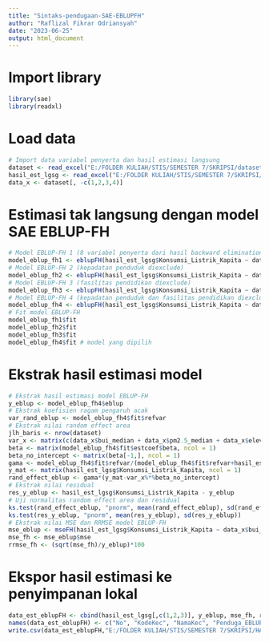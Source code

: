```yaml
---
title: "Sintaks-pendugaan-SAE-EBLUPFH"
author: "Raflizal Fikrar Odriansyah"
date: "2023-06-25"
output: html_document
---
```


# Import library
```r
library(sae)
library(readxl)
```

# Load data
```r
# Import data variabel penyerta dan hasil estimasi langsung
dataset <- read_excel("E:/FOLDER KULIAH/STIS/SEMESTER 7/SKRIPSI/dataset_skripsi_revisi.xlsx", sheet = 1)
hasil_est_lgsg <- read_excel("E:/FOLDER KULIAH/STIS/SEMESTER 7/SKRIPSI/dataset_skripsi_revisi.xlsx", sheet = 2)
data_x <- dataset[, -c(1,2,3,4)]
```

# Estimasi tak langsung dengan model SAE EBLUP-FH 
```r
# Model EBLUP-FH 1 (8 variabel penyerta dari hasil backward elimination)
model_eblup_fh1 <- eblupFH(hasil_est_lgsg$Konsumsi_Listrik_Kapita ~ data_x$bui_median + data_x$pm2.5_median + data_x$elevation_median + data_x$rwi_weighted + data_x$jlh_fas_pddk + data_x$jlh_sarana_eko + data_x$jlh_tmpt_ibdh + data_x$kepadatan_penduduk, vardir = hasil_est_lgsg$Var, method = "REML")
# Model EBLUP-FH 2 (kepadatan penduduk diexclude)
model_eblup_fh2 <- eblupFH(hasil_est_lgsg$Konsumsi_Listrik_Kapita ~ data_x$bui_median + data_x$pm2.5_median + data_x$elevation_median + data_x$rwi_weighted + data_x$jlh_fas_pddk + data_x$jlh_sarana_eko + data_x$jlh_tmpt_ibdh, vardir = hasil_est_lgsg$Var, method = "REML")
# Model EBLUP-FH 3 (fasilitas pendidikan diexclude)
model_eblup_fh3 <- eblupFH(hasil_est_lgsg$Konsumsi_Listrik_Kapita ~ data_x$bui_median + data_x$pm2.5_median + data_x$elevation_median + data_x$rwi_weighted + data_x$jlh_sarana_eko + data_x$jlh_tmpt_ibdh + data_x$kepadatan_penduduk, vardir = hasil_est_lgsg$Var, method = "REML")
# Model EBLUP-FH 4 (kepadatan penduduk dan fasilitas pendidikan diexclude)
model_eblup_fh4 <- eblupFH(hasil_est_lgsg$Konsumsi_Listrik_Kapita ~ data_x$bui_median + data_x$pm2.5_median + data_x$elevation_median + data_x$rwi_weighted + data_x$jlh_sarana_eko + data_x$jlh_tmpt_ibdh, vardir = hasil_est_lgsg$Var, method = "REML")
# Fit model EBLUP-FH
model_eblup_fh1$fit
model_eblup_fh2$fit
model_eblup_fh3$fit
model_eblup_fh4$fit # model yang dipilih
```

# Ekstrak hasil estimasi model
```r
# Ekstrak hasil estimasi model EBLUP-FH
y_eblup <- model_eblup_fh4$eblup
# Ekstrak koefisien ragam pengaruh acak
var_rand_eblup <- model_eblup_fh4$fit$refvar
# Ekstrak nilai random effect area
jlh_baris <- nrow(dataset)
var_x <- matrix(c(data_x$bui_median + data_x$pm2.5_median + data_x$elevation_median + data_x$rwi_weighted + data_x$jlh_sarana_eko + data_x$jlh_tmpt_ibdh), nrow=jlh_baris, ncol=6)
beta <- matrix(model_eblup_fh4$fit$estcoef$beta, ncol = 1)
beta_no_intercept <- matrix(beta[-1,], ncol = 1)
gama <- model_eblup_fh4$fit$refvar/(model_eblup_fh4$fit$refvar+hasil_est_lgsg$Var)
y_mat <- matrix(hasil_est_lgsg$Konsumsi_Listrik_Kapita, ncol = 1)
rand_effect_eblup <- gama*(y_mat-var_x%*%beta_no_intercept)
# Ekstrak nilai residual
res_y_eblup <- hasil_est_lgsg$Konsumsi_Listrik_Kapita - y_eblup
# Uji normalitas random effect area dan residual
ks.test(rand_effect_eblup, "pnorm", mean(rand_effect_eblup), sd(rand_effect_eblup))
ks.test(res_y_eblup, "pnorm", mean(res_y_eblup), sd(res_y_eblup))
# Ekstrak nilai MSE dan RRMSE model EBLUP-FH
mse_eblup <- mseFH(hasil_est_lgsg$Konsumsi_Listrik_Kapita ~ data_x$bui_median + data_x$pm2.5_median + data_x$elevation_median + data_x$rwi_weighted + data_x$jlh_sarana_eko + data_x$jlh_tmpt_ibdh, hasil_est_lgsg$Var, method="REML")
mse_fh <- mse_eblup$mse
rrmse_fh <- (sqrt(mse_fh)/y_eblup)*100
```

# Ekspor hasil estimasi ke penyimpanan lokal
```r
data_est_eblupFH <- cbind(hasil_est_lgsg[,c(1,2,3)], y_eblup, mse_fh, rrmse_fh)
names(data_est_eblupFH) <- c("No", "KodeKec", "NamaKec", "Penduga_EBLUP_FH", "MSE_EBLUP_FH","RRMSE_EBLUP_FH")
write.csv(data_est_eblupFH,"E:/FOLDER KULIAH/STIS/SEMESTER 7/SKRIPSI/HASIL_RUNNING_MODEL/Hasil_Estimasi_EBLUP_FH_MODEL.csv")
```

